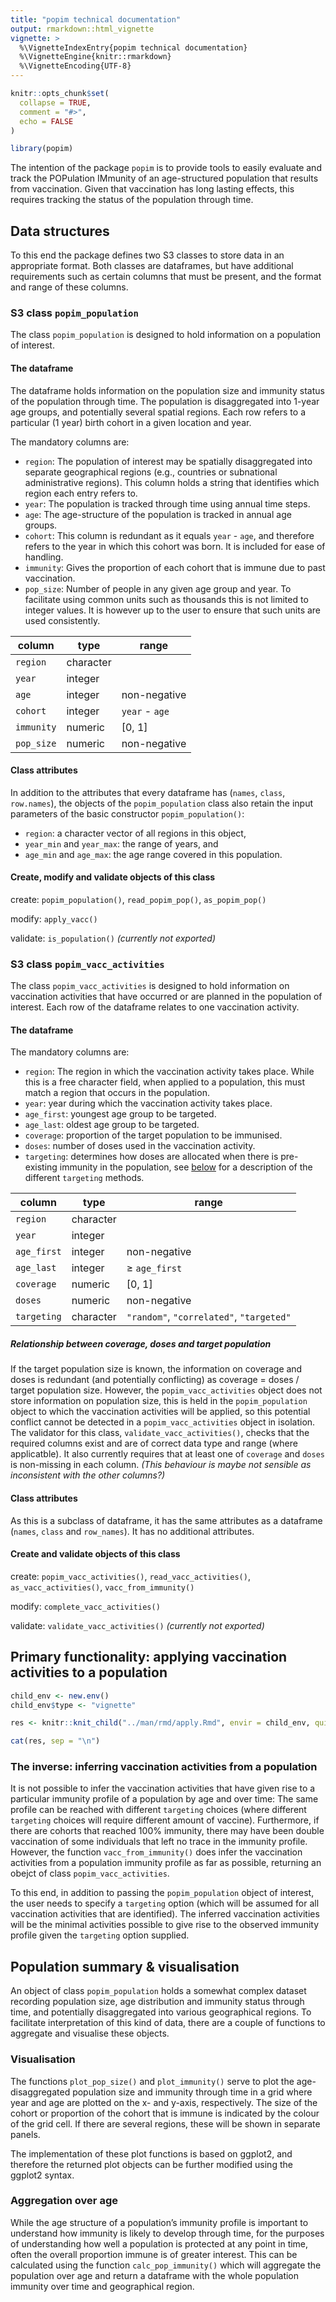 ```yaml
---
title: "popim technical documentation"
output: rmarkdown::html_vignette
vignette: >
  %\VignetteIndexEntry{popim technical documentation}
  %\VignetteEngine{knitr::rmarkdown}
  %\VignetteEncoding{UTF-8}
---
```


```r
knitr::opts_chunk$set(
  collapse = TRUE,
  comment = "#>",
  echo = FALSE
)
```

```r
library(popim)
```

The intention of the package `popim` is to provide tools to easily
evaluate and track the POPulation IMmunity of an age-structured
population that results from vaccination. Given that vaccination has
long lasting effects, this requires tracking the status of the
population through time.

## Data structures

To this end the package defines two S3 classes to store data in an
appropriate format. Both classes are dataframes, but have additional
requirements such as certain columns that must be present, and the
format and range of these columns.

### S3 class `popim_population`

The class `popim_population` is designed to hold information on a
population of interest.

#### The dataframe

The dataframe holds information on the population size and immunity
status of the population through time. The population is disaggregated
into 1-year age groups, and potentially several spatial regions. Each
row refers to a particular (1 year) birth cohort in a given location
and year.

The mandatory columns are:

* `region`: The population of interest may be spatially
  disaggregated into separate geographical regions (e.g., countries or
  subnational administrative regions). This column holds a string that
  identifies which region each entry refers to.
* `year`: The population is tracked through time using annual time
  steps.
* `age`: The age-structure of the population is tracked in annual age
  groups.
* `cohort`: This column is redundant as it equals `year` - `age`, and
  therefore refers to the year in which this cohort was born. It is
  included for ease of handling.
* `immunity`: Gives the proportion of each cohort that is immune due
  to past vaccination.
* `pop_size`: Number of people in any given age group and year. To
  facilitate using common units such as thousands this is not limited
  to integer values. It is however up to the user to ensure that such
  units are used consistently.
  
| column     | type      | range          |
|------------|-----------|----------------|
| `region`   | character |                |
| `year`     | integer   |                |
| `age`      | integer   | non-negative   |
| `cohort`   | integer   | `year` - `age` |
| `immunity` | numeric   | [0, 1]         |
| `pop_size` | numeric   | non-negative   |



#### Class attributes

In addition to the attributes that every dataframe has (`names`,
`class`, `row.names`), the objects of the `popim_population` class
also retain the input parameters of the basic constructor
`popim_population()`:

* `region`: a character vector of all regions in this object,
* `year_min` and `year_max`: the range of years, and
* `age_min` and `age_max`: the age range covered in this population.


#### Create, modify and validate objects of this class

create: `popim_population()`, `read_popim_pop()`, `as_popim_pop()`

modify: `apply_vacc()`

validate: `is_population()` *(currently not exported)*




### S3 class `popim_vacc_activities`

The class `popim_vacc_activities` is designed to hold information on
vaccination activities that have occurred or are planned in the
population of interest. Each row of the dataframe relates to one
vaccination activity.

#### The dataframe

The mandatory columns are:

* `region`: The region in which the vaccination activity takes
  place. While this is a free character field, when applied to a
  population, this must match a region that occurs in the population.
* `year`: year during which the vaccination activity takes place.
* `age_first`: youngest age group to be targeted.
* `age_last`: oldest age group to be targeted.
* `coverage`: proportion of the target population to be immunised.
* `doses`: number of doses used in the vaccination activity.
* `targeting`: determines how doses are allocated when there is
  pre-existing immunity in the population, see
  [below](#vaccinating-a-cohort-with-previous-immunity) for a
  description of the different `targeting` methods.

| column      | type      | range             |
|-------------|-----------|-------------------|
| `region`    | character |                   |
| `year`      | integer   |                   |
| `age_first` | integer   | non-negative      |
| `age_last`  | integer   | $\ge$ `age_first` |
| `coverage`  | numeric   | [0, 1]            |
| `doses`     | numeric   | non-negative      |
| `targeting` | character | `"random"`, `"correlated"`, `"targeted"` |

##### Relationship between coverage, doses and target population

If the target population size is known, the information on coverage
and doses is redundant (and potentially conflicting) as coverage =
doses / target population size. However, the `popim_vacc_activities`
object does not store information on population size, this is held in
the `popim_population` object to which the vaccination activities will
be applied, so this potential conflict cannot be detected in a
`popim_vacc_activities` object in isolation. The validator for this
class, `validate_vacc_activities()`, checks that the required columns
exist and are of correct data type and range (where applicatble). It
also currently requires that at least one of `coverage` and `doses` is
non-missing in each column. *(This behaviour is maybe not sensible as
inconsistent with the other columns?)*

#### Class attributes

As this is a subclass of dataframe, it has the same attributes as a
dataframe (`names`, `class` and `row_names`). It has no additional
attributes.

#### Create and validate objects of this class

create: `popim_vacc_activities()`, `read_vacc_activities()`,
`as_vacc_activities()`, `vacc_from_immunity()`

modify: `complete_vacc_activities()`

validate: `validate_vacc_activities()` *(currently not exported)*

## Primary functionality: applying vaccination activities to a population

```r
child_env <- new.env()
child_env$type <- "vignette"

res <- knitr::knit_child("../man/rmd/apply.Rmd", envir = child_env, quiet = TRUE)

cat(res, sep = "\n")

```



### The inverse: inferring vaccination activities from a population

It is not possible to infer the vaccination activities that have given
rise to a particular immunity profile of a population by age and over
time: The same profile can be reached with different `targeting`
choices (where different `targeting` choices will require different
amount of vaccine). Furthermore, if there are cohorts that reached
100\% immunity, there may have been double vaccination of some
individuals that left no trace in the immunity profile. However, the
function `vacc_from_immunity()` does infer the vaccination activities
from a population immunity profile as far as possible, returning an
obejct of class `popim_vacc_activities`.

To this end, in addition to passing the `popim_population` object of
interest, the user needs to specify a `targeting` option (which will
be assumed for all vaccination activities that are identified). The
inferred vaccination activities will be the minimal activities
possible to give rise to the observed immunity profile given the
`targeting` option supplied.


## Population summary & visualisation

An object of class `popim_population` holds a somewhat complex dataset
recording population size, age distribution and immunity status
through time, and potentially disaggregated into various geographical
regions. To facilitate interpretation of this kind of data, there are
a couple of functions to aggregate and visualise these objects.

### Visualisation

The functions `plot_pop_size()` and `plot_immunity()` serve to plot
the age-disaggregated population size and immunity through time in a
grid where year and age are plotted on the x- and y-axis,
respectively. The size of the cohort or proportion of the cohort that
is immune is indicated by the colour of the grid cell. If there are
several regions, these will be shown in separate panels.

The implementation of these plot functions is based on ggplot2, and
therefore the returned plot objects can be further modified using the
ggplot2 syntax.

### Aggregation over age

While the age structure of a population's immunity profile is
important to understand how immunity is likely to develop through
time, for the purposes of understanding how well a population is
protected at any point in time, often the overall proportion immune is
of greater interest. This can be calculated using the function
`calc_pop_immunity()` which will aggregate the population over age and
return a dataframe with the whole population immunity over time and
geographical region.





